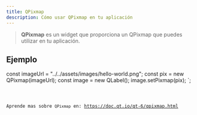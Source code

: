 ```yaml
---
title: QPixmap
description: Cómo usar QPixmap en tu aplicación
---
```



> **QPixmap** es un widget que proporciona un QPixmap que puedes utilizar en tu aplicación.

## Ejemplo


const imageUrl = "../../assets/images/hello-world.png";
const pix = new QPixmap(imageUrl);
const image = new QLabel();
image.setPixmap(pix);
`;

<Code code={qPixmapExample} title='example_pixmap.ts' lang='ts' />

Aprende mas sobre `QPixmap` en: https://doc.qt.io/qt-6/qpixmap.html